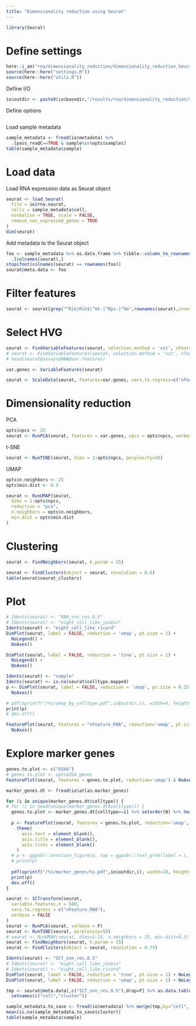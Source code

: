 ```yaml
---
title: "Dimensionality reduction using Seurat"
---
```

  
```r
library(Seurat)
```

# Define settings

```r
here::i_am("rna/dimensionality_reduction/dimensionality_reduction_Seurat.Rmd")
source(here::here("settings.R"))
source(here::here("utils.R"))
```

Define I/O
```r
io$outdir <- paste0(io$basedir,"/results/rna/dimensionality_reduction/seurat")
```

Define options
```r
```


Load sample metadata
```r
sample_metadata <- fread(io$metadata) %>%
  .[pass_rnaQC==TRUE & sample%in%opts$samples]
table(sample_metadata$sample)
```

# Load data

Load RNA expression data as Seurat object
```r
seurat <- load_Seurat(
  file = io$rna.seurat, 
  cells = sample_metadata$cell,
  normalise = TRUE, scale = FALSE, 
  remove_non_expressed_genes = TRUE
)
dim(seurat)
```


Add metadata to the Seurat object
```r
foo <- sample_metadata %>% as.data.frame %>% tibble::column_to_rownames("cell") %>%
  .[colnames(seurat),]
stopifnot(colnames(seurat) == rownames(foo))
seurat@meta.data <- foo
```

# Filter features

```r
seurat <- seurat[grep("^Rik|Rik$|^mt-|^Rps-|^Gm",rownames(seurat),invert=T)]
```

# Select HVG

```r
seurat <- FindVariableFeatures(seurat, selection.method = 'vst', nfeatures = 1500)
# seurat <- FindVariableFeatures(seurat, selection.method = 'vst', nfeatures = 1000, assay = "SCT")
# head(seurat@assays$RNA@var.features)

var.genes <- VariableFeatures(seurat)
```

```r
seurat <- ScaleData(seurat, features=var.genes, vars.to.regress=c("nFeature_RNA","mitochondrial_percent_RNA"))
```

# Dimensionality reduction

PCA 
```r
opts$npcs <- 25
seurat <- RunPCA(seurat, features = var.genes, npcs = opts$npcs, verbose = FALSE)
```

t-SNE
```r
seurat <- RunTSNE(seurat, dims = 1:opts$npcs, perplexity=50)
```

UMAP

```r
opts$n.neighbors <- 25
opts$min.dist <- 0.3
```

```r
seurat <- RunUMAP(seurat, 
  dims = 1:opts$npcs,
  reduction = "pca",
  n.neighbors = opts$n.neighbors,
  min.dist = opts$min.dist
)
```

# Clustering

```r
seurat <- FindNeighbors(seurat, k.param = 15)
```

```r
seurat <- FindClusters(object = seurat, resolution = 0.6)
table(seurat$seurat_clusters)
```


# Plot 

```r
# Idents(seurat) <- "RNA_snn_res.0.5"
# Idents(seurat) <- "eight_cell_like_jasmin"
Idents(seurat) <- "eight_cell_like_ricard"
DimPlot(seurat, label = FALSE, reduction = 'umap', pt.size = 1) + 
  NoLegend() +
  NoAxes()
```

```r
DimPlot(seurat, label = FALSE, reduction = 'tsne', pt.size = 1) + 
  NoLegend() +
  NoAxes()
```

```r
Idents(seurat) <- "sample"
Idents(seurat) <- is.na(seurat$celltype.mapped)
p <- DimPlot(seurat, label = FALSE, reduction = 'umap', pt.size = 0.25) + 
  NoAxes()

# pdf(sprintf("/%s/umap_by_celltype.pdf",io$outdir,i), width=6, height=5, useDingbats = F)
print(p)
# dev.off()
```

```r
FeaturePlot(seurat, features = "nFeature_RNA", reduction='umap', pt.size = 1, combine=T) &
  NoAxes()
```

# Explore marker genes

```r
genes.to.plot <- c("DUXA")
# genes.to.plot <- opts$ZGA_genes
FeaturePlot(seurat, features = genes.to.plot, reduction='umap') & NoAxes() & NoLegend()
```

```r
marker_genes.dt <- fread(io$atlas.marker_genes)
```

```r
for (i in unique(marker_genes.dt$celltype)) {
# for (i in head(unique(marker_genes.dt$celltype))) {
  genes.to.plot <- marker_genes.dt[celltype==i] %>% setorder(N) %>% head(n=9) %>% .$gene
  
  p <- FeaturePlot(seurat, features = genes.to.plot, reduction='umap', combine=TRUE) & NoLegend() & 
    theme(
      axis.text = element_blank(),
      axis.title = element_blank(),
      axis.ticks = element_blank()
    )
  # p <- ggpubr::annotate_figure(p, top = ggpubr::text_grob(label = i, face = 'bold'))
  # print(p)
  
  pdf(sprintf("/%s/marker_genes/%s.pdf",io$outdir,i), width=10, height=10, useDingbats = F)
  print(p)
  dev.off()
}
```





```r
seurat <- SCTransform(seurat, 
  variable.features.n = 500, 
  vars.to.regress = c("nFeature_RNA"),
  verbose = FALSE
)
seurat <- RunPCA(seurat, verbose = F)
seurat <- RunTSNE(seurat, perplexity=50)
# seurat <- RunUMAP(seurat, dims=1:15, n.neighbors = 25, min.dist=0.3)
seurat <- FindNeighbors(seurat, k.param = 15)
seurat <- FindClusters(object = seurat, resolution = 0.75)

Idents(seurat) <- "SCT_snn_res.0.5"
# Idents(seurat) <- "eight_cell_like_jasmin"
# Idents(seurat) <- "eight_cell_like_ricard"
DimPlot(seurat, label = FALSE, reduction = 'tsne', pt.size = 1) + NoLegend() + NoAxes()
DimPlot(seurat, label = FALSE, reduction = 'umap', pt.size = 1) + NoLegend() + NoAxes()
```

```r
tmp <- seurat@meta.data[,c("SCT_snn_res.0.5"),drop=F] %>% as.data.table(keep.rownames = T) %>%
  setnames(c("cell","cluster"))

sample_metadata.to_save <- fread(io$metadata) %>% merge(tmp,by="cell", all.x=T)
mean(is.na(sample_metadata.to_save$cluster))
table(sample_metadata$sample)
```

